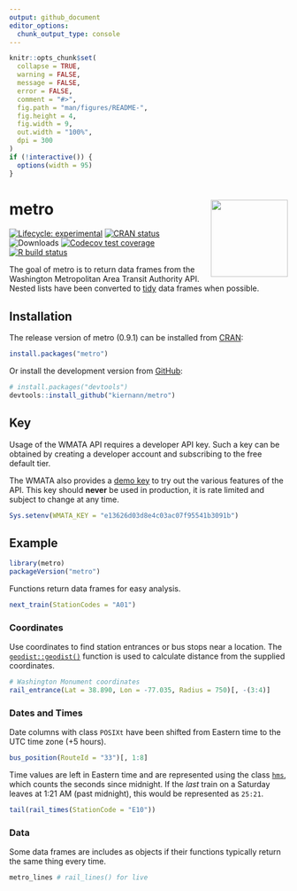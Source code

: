 ```yaml
---
output: github_document
editor_options: 
  chunk_output_type: console
---
```


<!-- README.md is generated from README.Rmd. Please edit that file -->

```r
knitr::opts_chunk$set(
  collapse = TRUE,
  warning = FALSE,
  message = FALSE,
  error = FALSE,
  comment = "#>",
  fig.path = "man/figures/README-",
  fig.height = 4,
  fig.width = 9,
  out.width = "100%",
  dpi = 300
)
if (!interactive()) {
  options(width = 95)
}
```

# metro <img src='man/figures/logo.png' align="right" height="139" />

<!-- badges: start -->
[![Lifecycle: experimental][life_badge]][life_link]
[![CRAN status][cran_badge]][cran_link]
![Downloads][dl_badge]
[![Codecov test coverage][cov_badge]][cov_link]
[![R build status][ga_badge]][ga_link]
<!-- badges: end -->

The goal of metro is to return data frames from the Washington Metropolitan Area
Transit Authority API. Nested lists have been converted to [tidy] data frames
when possible.

## Installation

The release version of metro (0.9.1) can be installed from [CRAN][cran]:

```r
install.packages("metro")
```

Or install the development version from [GitHub][gh]:

```r
# install.packages("devtools")
devtools::install_github("kiernann/metro")
```

## Key

Usage of the WMATA API requires a developer API key. Such a key can be obtained
by creating a developer account and subscribing to the free default tier.

The WMATA also provides a [demo key][demo] to try out the various features of
the API. This key should **never** be used in production, it is rate limited and
subject to change at any time.

```r
Sys.setenv(WMATA_KEY = "e13626d03d8e4c03ac07f95541b3091b")
```

## Example

```r
library(metro)
packageVersion("metro")
```

Functions return data frames for easy analysis.

```r
next_train(StationCodes = "A01")
```

### Coordinates

Use coordinates to find station entrances or bus stops near a location. The
[`geodist::geodist()`][gd] function is used to calculate distance from the
supplied coordinates.

```r
# Washington Monument coordinates
rail_entrance(Lat = 38.890, Lon = -77.035, Radius = 750)[, -(3:4)]
```

### Dates and Times

Date columns with class `POSIXt` have been shifted from Eastern time to the UTC
time zone (+5 hours).

```r
bus_position(RouteId = "33")[, 1:8]
```

Time values are left in Eastern time and are represented using the class
[`hms`][hms], which counts the seconds since midnight. If the _last_ train on a
Saturday leaves at 1:21 AM (past midnight), this would be represented as
`25:21`.

```r
tail(rail_times(StationCode = "E10"))
```

### Data

Some data frames are includes as objects if their functions typically return the
same thing every time.

```r
metro_lines # rail_lines() for live
```

<!-- refs: start -->
[life_badge]: https://img.shields.io/badge/lifecycle-stable-green
[life_link]: https://lifecycle.r-lib.org/articles/stages.html#stable
[cran_badge]: https://www.r-pkg.org/badges/version/metro
[cran_link]: https://CRAN.R-project.org/package=metro
[ga_badge]: https://github.com/kiernann/metro/workflows/R-CMD-check/badge.svg
[ga_link]: https://github.com/kiernann/metro/actions
[cov_badge]: https://img.shields.io/codecov/c/github/kiernann/metro/master.svg
[cov_link]: https://app.codecov.io/gh/kiernann/metro?branch=master'
[dl_badge]: https://cranlogs.r-pkg.org/badges/grand-total/gluedown
[tidy]: https://en.wikipedia.org/wiki/Tidy_data
[cran]: https://cran.r-project.org/package=metro
[gh]: https://github.com/kiernann/metro
[demo]: https://developer.wmata.com/products/5475f236031f590f380924ff
[gd]: https://github.com/hypertidy/geodist
[hms]: https://github.com/tidyverse/hms
<!-- refs: end -->
